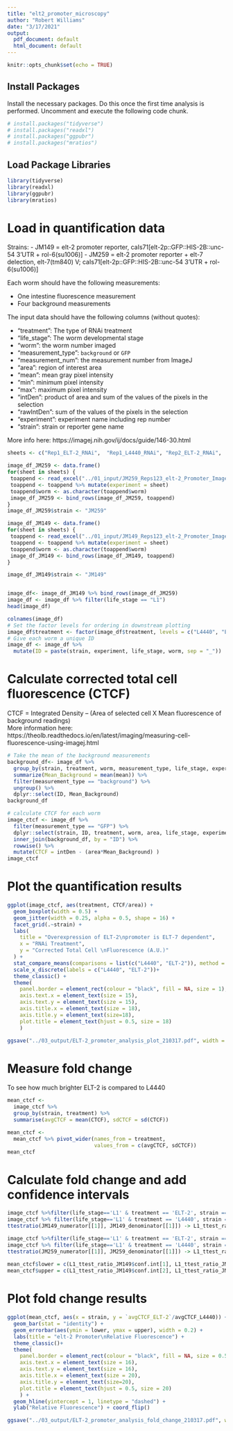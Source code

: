 ```yaml
---
title: "elt2_promoter_microscopy"
author: "Robert Williams"
date: "3/17/2021"
output:
  pdf_document: default
  html_document: default
---
```


```r
knitr::opts_chunk$set(echo = TRUE)
```

## Install Packages
Install the necessary packages. Do this once the first time analysis is performed.   Uncomment and execute the following code chunk.

```r
# install.packages("tidyverse")
# install.packages("readxl")
# install.packages("ggpubr")
# install.packages("mratios")
```


## Load Package Libraries

```r
library(tidyverse)
library(readxl)
library(ggpubr)
library(mratios)
```

# Load in quantification data

Strains:
- JM149 = elt-2 promoter reporter, caIs71[elt-2p::GFP::HIS-2B::unc-54 3'UTR + rol-6(su1006)]
- JM259 = elt-2 promoter reporter + elt-7 delection, elt-7(tm840) V; caIs71[elt-2p::GFP::HIS-2B::unc-54 3'UTR + rol-6(su1006)]

Each worm should have the following measurements:

- One intestine fluorescence measurement
- Four background measurements

The input data should have the following columns (without quotes):

 - "treatment": The type of RNAi treatment
 - "life_stage": The worm developmental stage
 - "worm": the worm number imaged
 - "measurement_type": `background` or `GFP`
 - "measurement_num": the measurement number from ImageJ
 - "area": region of interest area
 - "mean": mean gray pixel intensity
 - "min": minimum pixel intensity
 - "max": maximum pixel intensity
 - "intDen": product of area and sum of the values of the pixels in the selection
 - "rawIntDen": sum of the values of the pixels in the selection
 - "experiment": experiment name including rep number
 - "strain": strain or reporter gene name
 
More info here: https://imagej.nih.gov/ij/docs/guide/146-30.html


```r
sheets <- c("Rep1_ELT-2_RNAi",  "Rep1_L4440_RNAi", "Rep2_ELT-2_RNAi",  "Rep2_L4440_RNAi", "Rep3_ELT-2_RNAi",  "Rep3_L4440_RNAi")

image_df_JM259 <- data.frame()
for(sheet in sheets) {
 toappend <- read_excel("../01_input/JM259_Reps123_elt-2_Promoter_ImageJ_Analysis.xlsx", sheet = sheet)
 toappend <- toappend %>% mutate(experiment = sheet)
 toappend$worm <- as.character(toappend$worm)
 image_df_JM259 <- bind_rows(image_df_JM259, toappend)
}
image_df_JM259$strain <- "JM259"

image_df_JM149 <- data.frame()
for(sheet in sheets) {
 toappend <- read_excel("../01_input/JM149_Reps123_elt-2_Promoter_ImageJ_Analysis.xlsx", sheet = sheet)
 toappend <- toappend %>% mutate(experiment = sheet)
 toappend$worm <- as.character(toappend$worm)
 image_df_JM149 <- bind_rows(image_df_JM149, toappend)
}

image_df_JM149$strain <- "JM149"


image_df<- image_df_JM149 %>% bind_rows(image_df_JM259)
image_df <- image_df %>% filter(life_stage == "L1")
head(image_df)

colnames(image_df)
# Set the factor levels for ordering in downstream plotting
image_df$treatment <- factor(image_df$treatment, levels = c("L4440", "ELT-2"))
# Give each worm a unique ID
image_df <- image_df %>%
  mutate(ID = paste(strain, experiment, life_stage, worm, sep = "_"))
```


# Calculate corrected total cell fluorescence (CTCF)

CTCF = Integrated Density – (Area of selected cell X Mean fluorescence of background readings)  
More information here: https://theolb.readthedocs.io/en/latest/imaging/measuring-cell-fluorescence-using-imagej.html

```r
# Take the mean of the background measurements
background_df<- image_df %>%
  group_by(strain, treatment, worm, measurement_type, life_stage, experiment, ID) %>%
  summarize(Mean_Background = mean(mean)) %>% 
  filter(measurement_type == "background") %>%
  ungroup() %>%
  dplyr::select(ID, Mean_Background)
background_df
```
```r
# calculate CTCF for each worm
image_ctcf <- image_df %>%
  filter(measurement_type == "GFP") %>%
  dplyr::select(strain, ID, treatment, worm, area, life_stage, experiment, intDen) %>%
  inner_join(background_df, by = "ID") %>%
  rowwise() %>%
  mutate(CTCF = intDen - (area*Mean_Background) )
image_ctcf
```

# Plot the quantification results

```r
ggplot(image_ctcf, aes(treatment, CTCF/area)) + 
  geom_boxplot(width = 0.5) +
  geom_jitter(width = 0.25, alpha = 0.5, shape = 16) +
  facet_grid(.~strain) +
  labs(
    title = "Overexpression of ELT-2\npromoter is ELT-7 dependent",
    x = "RNAi Treatment",
    y = "Corrected Total Cell \nFluorescence (A.U.)"
  ) +
  stat_compare_means(comparisons = list(c("L4440", "ELT-2")), method = "t.test") +
  scale_x_discrete(labels = c("L4440", "ELT-2"))+
  theme_classic() +
  theme(
    panel.border = element_rect(colour = "black", fill = NA, size = 1),
    axis.text.x = element_text(size = 15),
    axis.text.y = element_text(size = 15),
    axis.title.x = element_text(size = 18),
    axis.title.y = element_text(size=18),
    plot.title = element_text(hjust = 0.5, size = 18)
    ) 

ggsave("../03_output/ELT-2_promoter_analysis_plot_210317.pdf", width = 5, height = 4, useDingbats=FALSE)  
```

# Measure fold change 
To see how much brighter ELT-2 is compared to L4440

```r
mean_ctcf <-
  image_ctcf %>%
  group_by(strain, treatment) %>%
  summarise(avgCTCF = mean(CTCF), sdCTCF = sd(CTCF))

mean_ctcf <-
  mean_ctcf %>% pivot_wider(names_from = treatment,
                            values_from = c(avgCTCF, sdCTCF))
mean_ctcf
```
# Calculate fold change and add confidence intervals

```r
image_ctcf %>%filter(life_stage=='L1' & treatment == 'ELT-2', strain == "JM149") %>% dplyr::select(CTCF) -> JM149_numerator
image_ctcf %>% filter(life_stage=='L1' & treatment == 'L4440', strain == "JM149") %>% dplyr::select(CTCF) -> JM149_denominator
ttestratio(JM149_numerator[[1]], JM149_denominator[[1]]) -> L1_ttest_ratio_JM149

image_ctcf %>%filter(life_stage=='L1' & treatment == 'ELT-2', strain == "JM259") %>% dplyr::select(CTCF) -> JM259_numerator
image_ctcf %>% filter(life_stage=='L1' & treatment == 'L4440', strain == "JM259") %>% dplyr::select(CTCF) -> JM259_denominator
ttestratio(JM259_numerator[[1]], JM259_denominator[[1]]) -> L1_ttest_ratio_JM259
    
mean_ctcf$lower = c(L1_ttest_ratio_JM149$conf.int[1], L1_ttest_ratio_JM259$conf.int[1])
mean_ctcf$upper = c(L1_ttest_ratio_JM149$conf.int[2], L1_ttest_ratio_JM259$conf.int[2])
```

# Plot fold change results
```r
ggplot(mean_ctcf, aes(x = strain, y = `avgCTCF_ELT-2`/avgCTCF_L4440)) +
  geom_bar(stat = "identity") +
  geom_errorbar(aes(ymin = lower, ymax = upper), width = 0.2) +
  labs(title = "elt-2 Promoter\nRelative Fluorescence") +
  theme_classic()+
  theme(
    panel.border = element_rect(colour = "black", fill = NA, size = 0.5),
    axis.text.x = element_text(size = 16),
    axis.text.y = element_text(size = 16),
    axis.title.x = element_text(size = 20),
    axis.title.y = element_text(size=20),
    plot.title = element_text(hjust = 0.5, size = 20)
    ) +
  geom_hline(yintercept = 1, linetype = "dashed") +
  ylab("Relative Fluorescence") + coord_flip()

ggsave("../03_output/ELT-2_promoter_analysis_fold_change_210317.pdf", width = 3, height = 3, useDingbats=FALSE)  
```
